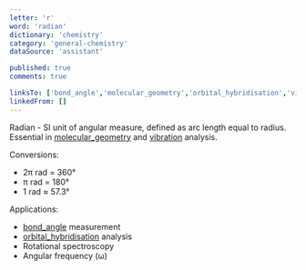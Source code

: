 ```yaml
---
letter: 'r'
word: 'radian'
dictionary: 'chemistry'
category: 'general-chemistry'
dataSource: 'assistant'

published: true
comments: true

linksTo: ['bond_angle','molecular_geometry','orbital_hybridisation','vibration']
linkedFrom: []
---
```


<a id="radian">Radian</a> - SI unit of angular measure, defined as arc length equal to radius. Essential in [molecular_geometry](#molecular_geometry) and [vibration](#vibration) analysis.

Conversions:
- 2π rad = 360°
- π rad = 180°
- 1 rad ≈ 57.3°

Applications:
- [bond_angle](#bond_angle) measurement
- [orbital_hybridisation](#orbital_hybridisation) analysis
- Rotational spectroscopy
- Angular frequency (ω)
